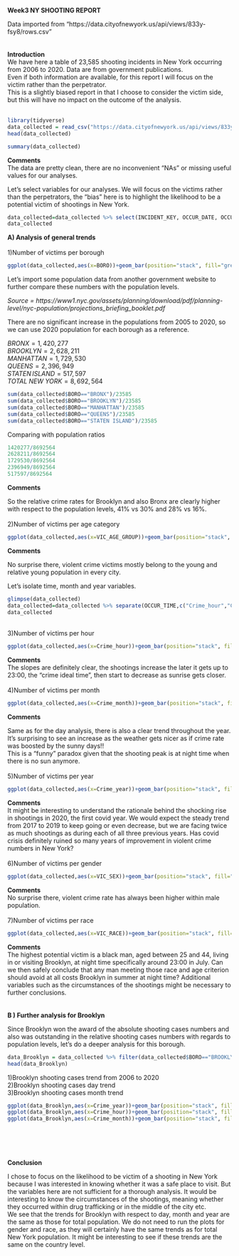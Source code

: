 
**Week3 NY SHOOTING REPORT**

Data imported from "https://data.cityofnewyork.us/api/views/833y-fsy8/rows.csv"  
<br>
<br>
**Introduction**   
We have here a table of 23,585 shooting incidents in New York occurring from 2006 to 2020.
Data are from government publications.     
Even if both information are available, for this report I will focus on the victim rather than the perpetrator.  
This is a slightly biased report in that I choose to consider the victim side, but this will have no impact on the outcome of the analysis.
<br>
<br>
```{r}
library(tidyverse)
data_collected = read_csv("https://data.cityofnewyork.us/api/views/833y-fsy8/rows.csv")
head(data_collected)
```

```{r}
summary(data_collected)
```
**Comments**  
The data are pretty clean, there are no inconvenient "NAs" or missing useful values for our analyses.




Let's select variables for our analyses. We will focus on the victims rather than the perpetrators, the "bias" here is to highlight the likelihood to be a potential victim of shootings in New York.


```{r}
data_collected=data_collected %>% select(INCIDENT_KEY, OCCUR_DATE, OCCUR_TIME,BORO,VIC_AGE_GROUP, VIC_SEX, VIC_RACE)
data_collected
```
**A) Analysis of general trends **  
<br>
1)Number of victims per borough  
```{r}

ggplot(data_collected,aes(x=BORO))+geom_bar(position="stack", fill="green")

```

Let's import some population data from another government website to further compare these numbers with the population levels.  

*Source = https://www1.nyc.gov/assets/planning/download/pdf/planning-level/nyc-population/projections_briefing_booklet.pdf*  

There are no significant increase in the populations from 2005 to 2020, so we can use 2020 population for each borough as a reference.  

$BRONX = 1,420,277$  
$BROOKLYN = 2,628,211$  
$MANHATTAN = 1,729,530$  
$QUEENS = 2,396,949$  
$STATEN\,ISLAND = 517,597$  
$TOTAL\;NEW\:YORK = 8,692,564$  

```{r}
sum(data_collected$BORO=="BRONX")/23585
sum(data_collected$BORO=="BROOKLYN")/23585
sum(data_collected$BORO=="MANHATTAN")/23585
sum(data_collected$BORO=="QUEENS")/23585
sum(data_collected$BORO=="STATEN ISLAND")/23585
```

Comparing with population ratios  


```{r}
1420277/8692564
2628211/8692564
1729530/8692564
2396949/8692564
517597/8692564
```
**Comments**  

So the relative crime rates for Brooklyn and also Bronx are clearly higher with respect to the population levels, 41% vs 30% and 28% vs 16%. 
<br>
<br>
2)Number of victims per age category  

```{r}
ggplot(data_collected,aes(x=VIC_AGE_GROUP))+geom_bar(position="stack", fill="yellow")
```

**Comments**  

No surprise there, violent crime victims mostly belong to the young and relative young population in every city.  

Let's isolate time, month and year variables.  

```{r}
glimpse(data_collected)
data_collected=data_collected %>% separate(OCCUR_TIME,c("Crime_hour","Crime_min")) %>% separate(OCCUR_DATE,c("Crime_month","Crime_day","Crime_year"))
data_collected

```
<br>
3)Number of victims per hour    
```{r}
ggplot(data_collected,aes(x=Crime_hour))+geom_bar(position="stack", fill="orange")
```

**Comments**  
The slopes are definitely clear, the shootings increase the later it gets up to 23:00, the "crime ideal time", then start to decrease as sunrise gets closer.
<br>
<br>
4)Number of victims per month  

```{r}
ggplot(data_collected,aes(x=Crime_month))+geom_bar(position="stack", fill="purple")
```

**Comments**    

Same as for the day analysis, there is also a clear trend throughout the year.    
It's surprising to see an increase as the weather gets nicer as if crime rate was boosted by the sunny days!!  
This is a "funny" paradox given that the shooting peak is at night time when there is no sun anymore.
<br>
<br>
5)Number of victims per year  

```{r}
ggplot(data_collected,aes(x=Crime_year))+geom_bar(position="stack", fill="pink")

```

**Comments**  
It might be interesting to understand the rationale behind the shocking rise in shootings in 2020, the first covid year.   We would expect the steady trend from 2017 to 2019 to keep going or even decrease, but we are facing twice as much shootings as during each of all three previous years. 
Has covid crisis definitely ruined so many years of improvement in violent crime numbers in New York?  
<br>
6)Number of victims per gender  
```{r}
ggplot(data_collected,aes(x=VIC_SEX))+geom_bar(position="stack", fill="red")

```

**Comments**  
No surprise there, violent crime rate has always been higher within male population.
<br>
<br>
7)Number of victims per race  
```{r}
ggplot(data_collected,aes(x=VIC_RACE))+geom_bar(position="stack", fill="turquoise")

```

**Comments**  
The highest potential victim is a black man, aged between 25 and 44, living in or visiting Brooklyn, at night time specifically around 23:00 in July. 
Can we then safely conclude that any man meeting those race and age criterion should avoid at all costs Brooklyn in summer at night time? 
Additional variables such as the circumstances of the shootings might be necessary to further conclusions. 
<br>
<br>
<br>
**B ) Further analysis for Brooklyn**  

Since Brooklyn won the award of the absolute shooting cases numbers and also was outstanding in the relative shooting cases numbers with regards to population levels, let's do a deeper analysis for this borough.
```{r}
data_Brooklyn = data_collected %>% filter(data_collected$BORO=="BROOKLYN")
head(data_Brooklyn)

```


1)Brooklyn shooting cases trend from 2006 to 2020  
2)Brooklyn shooting cases day trend  
3)Brooklyn shooting cases month trend  


```{r}
ggplot(data_Brooklyn,aes(x=Crime_year))+geom_bar(position="stack", fill="blue")
ggplot(data_Brooklyn,aes(x=Crime_hour))+geom_bar(position="stack", fill="purple")
ggplot(data_Brooklyn,aes(x=Crime_month))+geom_bar(position="stack", fill="pink")

```
<br>
<br>
<br>
<br>
**Conclusion**    

I chose to focus on the likelihood to be victim of a shooting in New York because I was interested in knowing whether it was a safe place to visit.
But the variables here are not sufficient for a thorough analysis. It would be interesting to know the circumstances of the shootings, meaning whether they occurred within drug trafficking or in the middle of the city etc.  
We see that the trends for Brooklyn with respect to day, month and year are the same as those for total population. 
We do not need to run the plots for gender and race, as they will certainly have the same trends as for total New York population.
It might be interesting to see if these trends are the same on the country level. 





